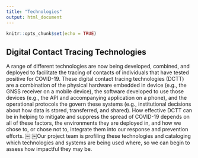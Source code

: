 ```yaml
---
title: "Technologies"
output: html_document
---
```


```r
knitr::opts_chunk$set(echo = TRUE)
```

## Digital Contact Tracing Technologies
A range of different technologies are now being developed, combined, and deployed to facilitate the tracing of contacts of individuals that have tested positive for COVID-19. These digital contact tracing technologies (DCTT) are a combination of the physical hardware embedded in device (e.g., the GNSS receiver on a mobile device), the software developed to use those devices (e.g., the API and accompanying application on a phone), and the operational protocols the govern these systems (e.g., institutional decisions about how data is stored, transferred, and shared). How effective DCTT can be in helping to mitigate and suppress the spread of COVID-19 depends on all of these factors, the environments they are deployed in, and how we chose to, or chose not to, integrate them into our response and prevention efforts. 
￼
￼Our project team is profiling these technologies and cataloging which technologies and systems are being used where, so we can begin to assess how impactful they may be.  
